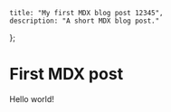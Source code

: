     title: "My first MDX blog post 12345",
    description: "A short MDX blog post."
};

# First MDX post
Hello world!
